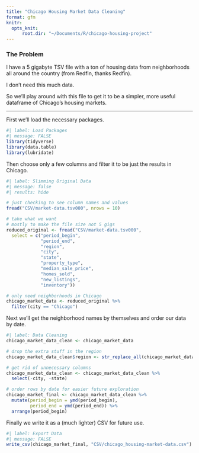 ```yaml
---
title: "Chicago Housing Market Data Cleaning"
format: gfm
knitr:
  opts_knit: 
      root.dir: "~/Documents/R/chicago-housing-project"
---
```


### The Problem

I have a 5 gigabyte TSV file with a ton of housing data from neighborhoods all around the country (from Redfin, thanks Redfin). \n

I don't need this much data. \n

So we'll play around with this file to get it to be a simpler, more useful dataframe of Chicago's housing markets.

------------------------------------------------------------------------

First we'll load the necessary packages.

```r
#| label: Load Packages
#| message: FALSE
library(tidyverse)
library(data.table)
library(lubridate)
```

Then choose only a few columns and filter it to be just the results in Chicago.

```r
#| label: Slimming Original Data
#| message: false
#| results: hide

# just checking to see column names and values
fread("CSV/market-data.tsv000", nrows = 10) 

# take what we want
# mostly to make the file size not 5 gigs
reduced_original <- fread("CSV/market-data.tsv000", 
  select = c("period_begin", 
             "period_end", 
             "region",
             "city",
             "state",
             "property_type",
             "median_sale_price",
             "homes_sold",
             "new_listings",
             "inventory"))

# only need neighborhoods in Chicago
chicago_market_data <- reduced_original %>% 
  filter(city == "Chicago")
```

Next we'll get the neighborhood names by themselves and order our data by date.

```r
#| label: Data Cleaning
chicago_market_data_clean <- chicago_market_data

# drop the extra stuff in the region
chicago_market_data_clean$region <- str_replace_all(chicago_market_data$region, "Chicago, IL - ", "")

# get rid of unnecessary columns
chicago_market_data_clean <- chicago_market_data_clean %>% 
  select(-city, -state)

# order rows by date for easier future exploration
chicago_market_final <- chicago_market_data_clean %>% 
  mutate(period_begin = ymd(period_begin),
         period_end = ymd(period_end)) %>% 
  arrange(period_begin)
```

Finally we write it as a (much lighter) CSV for future use.

```r
#| label: Export Data
#| message: FALSE
write_csv(chicago_market_final, "CSV/chicago_housing-market-data.csv")
```
